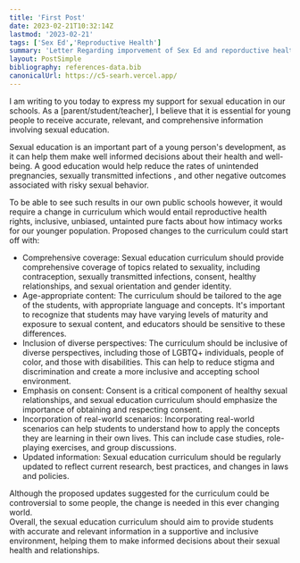 ```yaml
---
title: 'First Post'
date: 2023-02-21T10:32:14Z
lastmod: '2023-02-21'
tags: ['Sex Ed','Reproductive Health']
summary: 'Letter Regarding imporvement of Sex Ed and reporductive health'
layout: PostSimple
bibliography: references-data.bib
canonicalUrl: https://c5-searh.vercel.app/
---
```


I am writing to you today to express my support for sexual education in our schools. As a [parent/student/teacher], I believe that it is essential for young people to receive accurate, relevant, and comprehensive information involving sexual education.  

Sexual education is an important part of a young person's development, as it can help them make well informed decisions about their health and well-being. A good education would help reduce the rates of unintended pregnancies, sexually transmitted infections , and other negative outcomes associated with risky sexual behavior.  

To be able to see such results in our own public schools however, it would require a change in curriculum which would entail reproductive health rights, inclusive, unbiased, untainted pure facts about how intimacy works for our younger population.
Proposed changes to the curriculum could start off with:

- Comprehensive coverage: Sexual education curriculum should provide comprehensive coverage of topics related to sexuality, including contraception, sexually transmitted infections, consent, healthy relationships, and sexual orientation and gender identity.
- Age-appropriate content: The curriculum should be tailored to the age of the students, with appropriate language and concepts. It's important to recognize that students may have varying levels of maturity and exposure to sexual content, and educators should be sensitive to these differences.
- Inclusion of diverse perspectives: The curriculum should be inclusive of diverse perspectives, including those of LGBTQ+ individuals, people of color, and those with disabilities. This can help to reduce stigma and discrimination and create a more inclusive and accepting school environment.
- Emphasis on consent: Consent is a critical component of healthy sexual relationships, and sexual education curriculum should emphasize the importance of obtaining and respecting consent.
- Incorporation of real-world scenarios: Incorporating real-world scenarios can help students to understand how to apply the concepts they are learning in their own lives. This can include case studies, role-playing exercises, and group discussions.
- Updated information: Sexual education curriculum should be regularly updated to reflect current research, best practices, and changes in laws and policies.

Although the proposed updates suggested for the curriculum could be controversial to some people, the change is needed in this ever changing world.  
Overall, the sexual education curriculum should aim to provide students with accurate and relevant information in a supportive and inclusive environment, helping them to make informed decisions about their sexual health and relationships.